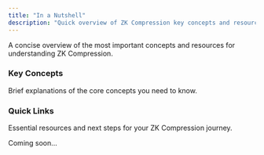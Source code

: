 ```yaml
---
title: "In a Nutshell"
description: "Quick overview of ZK Compression key concepts and resources"
---
```


A concise overview of the most important concepts and resources for understanding ZK Compression.

### Key Concepts

Brief explanations of the core concepts you need to know.

### Quick Links

Essential resources and next steps for your ZK Compression journey.

Coming soon...
